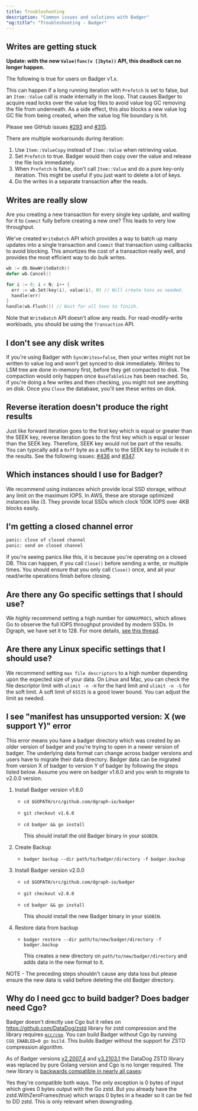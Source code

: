 ```yaml
---
title: Troubleshooting
description: "Common issues and solutions with Badger"
"og:title": "Troubleshooting - Badger"
---
```


## Writes are getting stuck

**Update: with the new `Value(func(v []byte))` API, this deadlock can no longer
happen.**

The following is true for users on Badger v1.x.

This can happen if a long running iteration with `Prefetch` is set to false, but
an `Item::Value` call is made internally in the loop. That causes Badger to
acquire read locks over the value log files to avoid value log GC removing the
file from underneath. As a side effect, this also blocks a new value log GC file
from being created, when the value log file boundary is hit.

Please see GitHub issues
[#293](https://github.com/hypermodeinc/badger/issues/293) and
[#315](https://github.com/hypermodeinc/badger/issues/315).

There are multiple workarounds during iteration:

1. Use `Item::ValueCopy` instead of `Item::Value` when retrieving value.
1. Set `Prefetch` to true. Badger would then copy over the value and release the
   file lock immediately.
1. When `Prefetch` is false, don't call `Item::Value` and do a pure key-only
   iteration. This might be useful if you just want to delete a lot of keys.
1. Do the writes in a separate transaction after the reads.

## Writes are really slow

Are you creating a new transaction for every single key update, and waiting for
it to `Commit` fully before creating a new one? This leads to very low
throughput.

We've created `WriteBatch` API which provides a way to batch up many updates
into a single transaction and `Commit` that transaction using callbacks to avoid
blocking. This amortizes the cost of a transaction really well, and provides the
most efficient way to do bulk writes.

```go
wb := db.NewWriteBatch()
defer wb.Cancel()

for i := 0; i < N; i++ {
  err := wb.Set(key(i), value(i), 0) // Will create txns as needed.
  handle(err)
}
handle(wb.Flush()) // Wait for all txns to finish.
```

Note that `WriteBatch` API doesn't allow any reads. For read-modify-write
workloads, you should be using the `Transaction` API.

## I don't see any disk writes

If you're using Badger with `SyncWrites=false`, then your writes might not be
written to value log and won't get synced to disk immediately. Writes to LSM
tree are done in-memory first, before they get compacted to disk. The compaction
would only happen once `BaseTableSize` has been reached. So, if you're doing a
few writes and then checking, you might not see anything on disk. Once you
`Close` the database, you'll see these writes on disk.

## Reverse iteration doesn't produce the right results

Just like forward iteration goes to the first key which is equal or greater than
the SEEK key, reverse iteration goes to the first key which is equal or lesser
than the SEEK key. Therefore, SEEK key would not be part of the results. You can
typically add a `0xff` byte as a suffix to the SEEK key to include it in the
results. See the following issues:
[#436](https://github.com/hypermodeinc/badger/issues/436) and
[#347](https://github.com/hypermodeinc/badger/issues/347).

## Which instances should I use for Badger?

We recommend using instances which provide local SSD storage, without any limit
on the maximum IOPS. In AWS, these are storage optimized instances like i3. They
provide local SSDs which clock 100K IOPS over 4KB blocks easily.

## I'm getting a closed channel error

```sh
panic: close of closed channel
panic: send on closed channel
```

If you're seeing panics like this, it is because you're operating on a closed
DB. This can happen, if you call `Close()` before sending a write, or multiple
times. You should ensure that you only call `Close()` once, and all your
read/write operations finish before closing.

## Are there any Go specific settings that I should use?

We _highly_ recommend setting a high number for `GOMAXPROCS`, which allows Go to
observe the full IOPS throughput provided by modern SSDs. In Dgraph, we have set
it to 128. For more details,
[see this thread](https://groups.google.com/d/topic/golang-nuts/jPb_h3TvlKE/discussion).

## Are there any Linux specific settings that I should use?

We recommend setting `max file descriptors` to a high number depending upon the
expected size of your data. On Linux and Mac, you can check the file descriptor
limit with `ulimit -n -H` for the hard limit and `ulimit -n -S` for the soft
limit. A soft limit of `65535` is a good lower bound. You can adjust the limit
as needed.

## I see "manifest has unsupported version: X (we support Y)" error

This error means you have a badger directory which was created by an older
version of badger and you're trying to open in a newer version of badger. The
underlying data format can change across badger versions and users have to
migrate their data directory. Badger data can be migrated from version X of
badger to version Y of badger by following the steps listed below. Assume you
were on badger v1.6.0 and you wish to migrate to v2.0.0 version.

1. Install Badger version v1.6.0

   - `cd $GOPATH/src/github.com/dgraph-io/badger`
   - `git checkout v1.6.0`
   - `cd badger && go install`

     This should install the old Badger binary in your `$GOBIN`.

2. Create Backup
   - `badger backup --dir path/to/badger/directory -f badger.backup`
3. Install Badger version v2.0.0

   - `cd $GOPATH/src/github.com/dgraph-io/badger`
   - `git checkout v2.0.0`
   - `cd badger && go install`

     This should install the new Badger binary in your `$GOBIN`.

4. Restore data from backup

   - `badger restore --dir path/to/new/badger/directory -f badger.backup`

     This creates a new directory on `path/to/new/badger/directory` and adds
     data in the new format to it.

NOTE - The preceding steps shouldn't cause any data loss but please ensure the
new data is valid before deleting the old Badger directory.

## Why do I need gcc to build badger? Does badger need Cgo?

Badger doesn't directly use Cgo but it relies on https://github.com/DataDog/zstd
library for zstd compression and the library requires
[`gcc/cgo`](https://pkg.go.dev/cmd/cgo). You can build Badger without Cgo by
running `CGO_ENABLED=0 go build`. This builds Badger without the support for
ZSTD compression algorithm.

As of Badger versions
[v2.2007.4](https://github.com/hypermodeinc/badger/releases/tag/v2.2007.4) and
[v3.2103.1](https://github.com/hypermodeinc/badger/releases/tag/v3.2103.1) the
DataDog ZSTD library was replaced by pure Golang version and Cgo is no longer
required. The new library is
[backwards compatible in nearly all cases](https://discuss.hypermode.com/t/use-pure-go-zstd-implementation/8670/10):

<Note>
  Yes they're compatible both ways. The only exception is 0 bytes of input which
  gives 0 bytes output with the Go zstd. But you already have the
  zstd.WithZeroFrames(true) which wraps 0 bytes in a header so it can be fed to
  DD zstd. This is only relevant when downgrading.
</Note>
